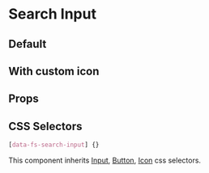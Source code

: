 
# Search Input

## Default

<Canvas>
  <Story id="molecules-searchinput--default" />
</Canvas>

## With custom icon

<Canvas>
  <Story id="molecules-searchinput--custom-icon" />
</Canvas>

## Props

<ArgsTable of={SearchInput} />

## CSS Selectors
```css
[data-fs-search-input] {}
```

This component inherits [Input](?path=/docs/atoms-input--input#css-selectors), [Button](?path=/docs/atoms-button--button#css-selectors), [Icon](?path=/docs/atoms-icon--icon#css-selectors) css selectors.
